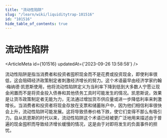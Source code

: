 ```yaml
---
title: "流动性陷阱"
slug: "/learn/wiki/liquiditytrap-101516"
id: "101516"
hide_table_of_contents: true
---
```



# 流动性陷阱

<ArticleMeta id={101516} updatedAt={'2023-09-26 13:58:58'} />
<div className='border-solid border-b border-t-0 my-4 border-[var(--ifm-color-gray-300)]' />

流动性陷阱是指当消费者和投资者囤积现金而不是花费或投资现金，即使利率很低，这会阻碍经济政策制定者刺激经济增长的努力。这个术语最早由经济学家约翰·梅纳德·凯恩斯使用，他将流动性陷阱定义为当利率下降到低到大多数人宁愿让现金闲置而不是将资金投入债券和其他债务工具时可能发生的情况。凯恩斯说，效果是让货币政策制定者无能为力，无法通过增加货币供应量或进一步降低利率来刺激增长。当消费者和投资者将现金存放在支票和储蓄账户中，因为他们相信利率很快会上升，流动性陷阱可能发展。这将导致债券价格下跌，使它们变得不那么有吸引力。自从凯恩斯的时代以来，流动性陷阱这个术语已经被更广泛地用来描述由于普遍的现金囤积而导致经济增长缓慢的情况，这是由于对即将发生的负面事件的担忧。
